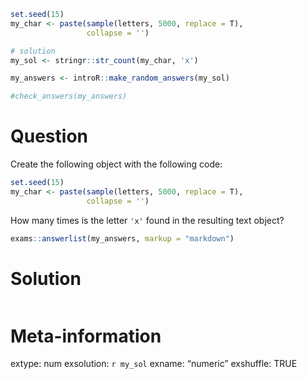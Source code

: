 ```r
set.seed(15)
my_char <- paste(sample(letters, 5000, replace = T), 
                 collapse = '')

# solution
my_sol <- stringr::str_count(my_char, 'x')
```

```r
my_answers <- introR::make_random_answers(my_sol)

#check_answers(my_answers)
```


Question
========

Create the following object with the following code:

```r
set.seed(15)
my_char <- paste(sample(letters, 5000, replace = T), 
                 collapse = '')
```

How many times is the letter `'x'` found in the resulting text object?


```r
exams::answerlist(my_answers, markup = "markdown")
```

Solution
================

```r
```


Meta-information
================
extype: num
exsolution: `r my_sol`
exname: "numeric "
exshuffle: TRUE

